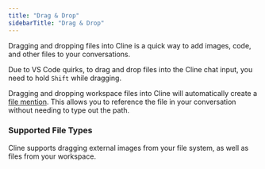 ```yaml
---
title: "Drag & Drop"
sidebarTitle: "Drag & Drop"
---
```


Dragging and dropping files into Cline is a quick way to add images, code, and other files to your conversations.

<Note>Due to VS Code quirks, to drag and drop files into the Cline chat input, you need to hold `Shift` while dragging.</Note>

Dragging and dropping workspace files into Cline will automatically create a [file mention](/3.17/features/at-mentions/file-mentions). This allows you to reference the file in your conversation without needing to type out the path.

### Supported File Types

Cline supports dragging external images from your file system, as well as files from your workspace.
